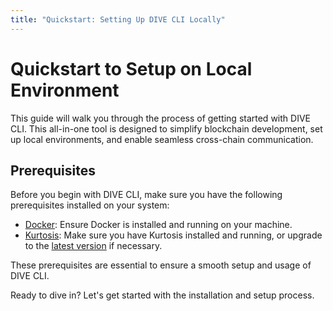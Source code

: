 ```yaml
---
title: "Quickstart: Setting Up DIVE CLI Locally"
---
```


# Quickstart to Setup on Local Environment

This guide will walk you through the process of getting started with DIVE CLI. This all-in-one tool is designed to simplify blockchain development, set up local environments, and enable seamless cross-chain communication.

## Prerequisites

Before you begin with DIVE CLI, make sure you have the following prerequisites installed on your system:

- [Docker](docker-link): Ensure Docker is installed and running on your machine.
- [Kurtosis](kurtosis-link): Make sure you have Kurtosis installed and running, or upgrade to the [latest version](kurtosis-latest-link) if necessary.

These prerequisites are essential to ensure a smooth setup and usage of DIVE CLI.

Ready to dive in? Let's get started with the installation and setup process.
